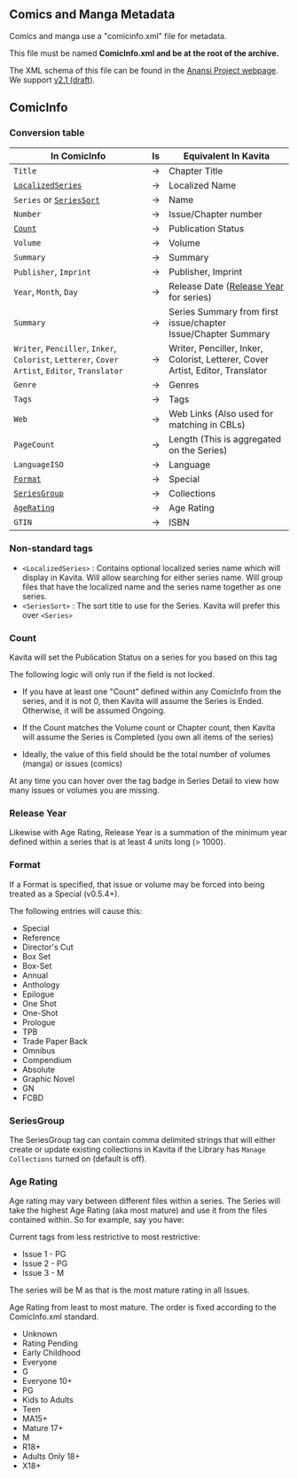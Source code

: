 
## Comics and Manga Metadata
Comics and manga use a "comicinfo.xml" file for metadata.

This file must be named **ComicInfo.xml and be at the root of the archive.**

The XML schema of this file can be found in the [Anansi Project webpage](https://anansi-project.github.io/). We support [v2.1 (draft)](https://anansi-project.github.io/docs/comicinfo/schemas/v2.1).

## ComicInfo

### Conversion table

| In ComicInfo                                                                                   | Is | Equivalent In Kavita                                                           |
|------------------------------------------------------------------------------------------------|----|--------------------------------------------------------------------------------|
| `Title`                                                                                        | →  | Chapter Title                                                                  |
| [`LocalizedSeries`](/guides/metadata/comics#non-standard-tags)                                 | →  | Localized Name                                                                 |
| `Series` or [`SeriesSort`](/guides/metadata/comics#non-standard-tags)                          | →  | Name                                                                           |
| `Number`                                                                                       | →  | Issue/Chapter number                                                           |
| [`Count`](/guides/metadata/comics#count)                                                       | →  | Publication Status                                                             |
| `Volume`                                                                                       | →  | Volume                                                                         |
| `Summary`                                                                                      | →  | Summary                                                                        |
| `Publisher`, `Imprint`                                                                         | →  | Publisher, Imprint                                                                      |
| `Year`, `Month`, `Day`                                                                         | →  | Release Date ([Release Year](/guides/metadata/comics#release-year) for series) |
| `Summary`                                                                                      | →  | Series Summary from first issue/chapter Issue/Chapter Summary                  |
| `Writer`, `Penciller`, `Inker`, `Colorist`, `Letterer`, `Cover Artist`, `Editor`, `Translator` | →  | Writer, Penciller, Inker, Colorist, Letterer, Cover Artist, Editor, Translator |
| `Genre`                                                                                        | →  | Genres                                                                         |
| `Tags`                                                                                         | →  | Tags                                                                           |
| `Web`                                                                                          | →  | Web Links (Also used for matching in CBLs)                                     |
| `PageCount`                                                                                    | →  | Length  (This is aggregated on the Series)                                     |
| `LanguageISO`                                                                                  | →  | Language                                                                       |
| [`Format`](/guides/metadata/comics#format)                                                     | →  | Special                                                                        |
| [`SeriesGroup`](/guides/metadata/comics#seriesgroup)                                           | →  | Collections                                                                    |
| [`AgeRating`](/guides/metadata/comics#age-rating)                                              | →  | Age Rating                                                                     |
| `GTIN`                                                                                         | →  | ISBN                                                                           |

### Non-standard tags

- `<LocalizedSeries>` : Contains optional localized series name which will display in Kavita. Will allow searching for either series name. Will group files that have the localized name and the series name together as one series.
- `<SeriesSort>` : The sort title to use for the Series. Kavita will prefer this over `<Series>`

### Count
Kavita will set the Publication Status on a series for you based on this tag

<Callout type="info">The following logic will only run if the field is not locked.</Callout>

- If you have at least one "Count" defined within any ComicInfo from the series, and it is not 0, then Kavita will assume the Series is Ended. Otherwise, it will be assumed Ongoing.

- If the Count matches the Volume count or Chapter count, then Kavita will assume the Series is Completed (you own all items of the series)

- Ideally, the value of this field should be the total number of volumes (manga) or issues (comics)

At any time you can hover over the tag badge in Series Detail to view how many issues or volumes you are missing. 

### Release Year

Likewise with Age Rating, Release Year is a summation of the minimum year defined within a series that is at least 4 units long (> 1000).

### Format
If a Format is specified, that issue or volume may be forced into being treated as a Special (v0.5.4+). 

The following entries will cause this:
* Special
* Reference
* Director's Cut
* Box Set
* Box-Set
* Annual
* Anthology
* Epilogue
* One Shot
* One-Shot
* Prologue
* TPB
* Trade Paper Back
* Omnibus
* Compendium
* Absolute
* Graphic Novel
* GN
* FCBD 

### SeriesGroup

The SeriesGroup tag can contain comma delimited strings that will either create or update existing collections in Kavita if the Library has `Manage Collections` turned on (default is off). 

### Age Rating

Age rating may vary between different files within a series. The Series will take the highest Age Rating (aka most mature) and use it from the files contained within. So for example, say you have:

Current tags from less restrictive to most restrictive: 

* Issue 1 - PG
* Issue 2 - PG
* Issue 3 - M

The series will be M as that is the most mature rating in all Issues.

Age Rating from least to most mature. The order is fixed according to the ComicInfo.xml standard.

* Unknown
* Rating Pending
* Early Childhood
* Everyone
* G
* Everyone 10+
* PG
* Kids to Adults
* Teen
* MA15+
* Mature 17+
* M
* R18+
* Adults Only 18+
* X18+

